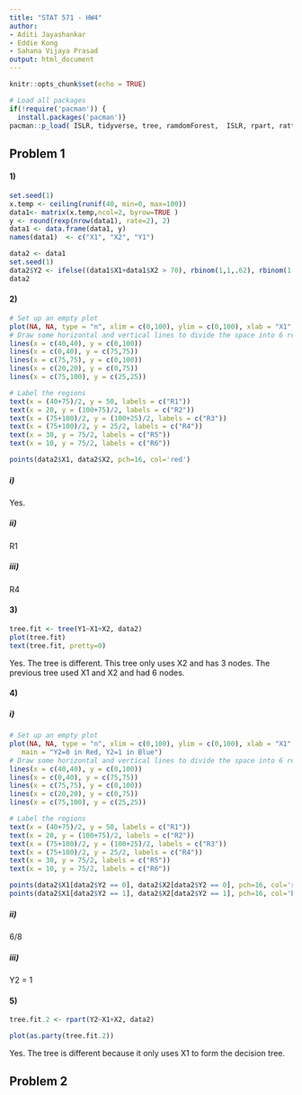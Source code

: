 ```yaml
---
title: "STAT 571 - HW4"
author:
- Aditi Jayashankar
- Eddie Kong
- Sahana Vijaya Prasad
output: html_document
---
```


```r
knitr::opts_chunk$set(echo = TRUE)

# Load all packages
if(!require('pacman')) {
  install.packages('pacman')}
pacman::p_load( ISLR, tidyverse, tree, ramdomForest,  ISLR, rpart, rattle, pROC, partykit, gbm)
```

## Problem 1

#### 1)

```r
set.seed(1)
x.temp <- ceiling(runif(40, min=0, max=100))
data1<- matrix(x.temp,ncol=2, byrow=TRUE )
y <- round(rexp(nrow(data1), rate=2), 2)
data1 <- data.frame(data1, y)
names(data1)  <- c("X1", "X2", "Y1")

data2 <- data1
set.seed(1)
data2$Y2 <- ifelse((data1$X1+data1$X2 > 70), rbinom(1,1,.62), rbinom(1,1, .31))
data2
```

#### 2)

```r
# Set up an empty plot
plot(NA, NA, type = "n", xlim = c(0,100), ylim = c(0,100), xlab = "X1", ylab = "X2", pch=16)
# Draw some horizontal and vertical lines to divide the space into 6 regions
lines(x = c(40,40), y = c(0,100))
lines(x = c(0,40), y = c(75,75))
lines(x = c(75,75), y = c(0,100))
lines(x = c(20,20), y = c(0,75))
lines(x = c(75,100), y = c(25,25))

# Label the regions
text(x = (40+75)/2, y = 50, labels = c("R1"))
text(x = 20, y = (100+75)/2, labels = c("R2"))
text(x = (75+100)/2, y = (100+25)/2, labels = c("R3"))
text(x = (75+100)/2, y = 25/2, labels = c("R4"))
text(x = 30, y = 75/2, labels = c("R5"))
text(x = 10, y = 75/2, labels = c("R6"))

points(data2$X1, data2$X2, pch=16, col='red')
```
##### i) 
Yes.

##### ii)
R1

##### iii)
R4

#### 3)

```r
tree.fit <- tree(Y1~X1+X2, data2)
plot(tree.fit)
text(tree.fit, pretty=0) 
```

Yes. The tree is different. This tree only uses X2 and has 3 nodes. The previous tree used X1 and X2 and had 6 nodes.

#### 4)

##### i)

```r
# Set up an empty plot
plot(NA, NA, type = "n", xlim = c(0,100), ylim = c(0,100), xlab = "X1", ylab = "X2", pch=16, 
   main = "Y2=0 in Red, Y2=1 in Blue")
# Draw some horizontal and vertical lines to divide the space into 6 regions
lines(x = c(40,40), y = c(0,100))
lines(x = c(0,40), y = c(75,75))
lines(x = c(75,75), y = c(0,100))
lines(x = c(20,20), y = c(0,75))
lines(x = c(75,100), y = c(25,25))

# Label the regions
text(x = (40+75)/2, y = 50, labels = c("R1"))
text(x = 20, y = (100+75)/2, labels = c("R2"))
text(x = (75+100)/2, y = (100+25)/2, labels = c("R3"))
text(x = (75+100)/2, y = 25/2, labels = c("R4"))
text(x = 30, y = 75/2, labels = c("R5"))
text(x = 10, y = 75/2, labels = c("R6"))

points(data2$X1[data2$Y2 == 0], data2$X2[data2$Y2 == 0], pch=16, col='red')
points(data2$X1[data2$Y2 == 1], data2$X2[data2$Y2 == 1], pch=16, col='blue')
```

##### ii)

6/8

##### iii)

Y2 = 1

#### 5)

```r
tree.fit.2 <- rpart(Y2~X1+X2, data2)

plot(as.party(tree.fit.2))
```

Yes. The tree is different because it only uses X1 to form the decision tree.

## Problem 2